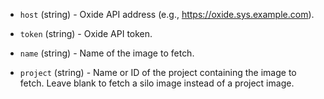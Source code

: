 <!-- Code generated from the comments of the Config struct in component/data-source/image/config.go; DO NOT EDIT MANUALLY -->

- `host` (string) - Oxide API address (e.g., https://oxide.sys.example.com).

- `token` (string) - Oxide API token.

- `name` (string) - Name of the image to fetch.

- `project` (string) - Name or ID of the project containing the image to fetch. Leave blank to fetch
  a silo image instead of a project image.

<!-- End of code generated from the comments of the Config struct in component/data-source/image/config.go; -->
